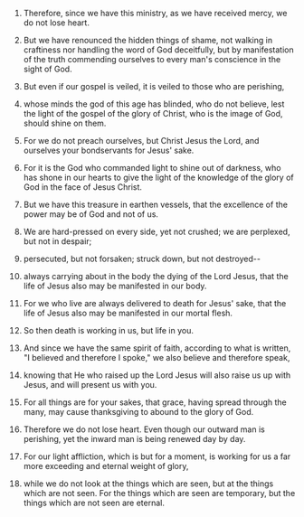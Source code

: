 
1. Therefore, since we have this ministry, as we have received mercy, we do not lose heart.

2. But we have renounced the hidden things of shame, not walking in craftiness nor handling the word of God deceitfully, but by manifestation of the truth commending ourselves to every man's conscience in the sight of God.

3. But even if our gospel is veiled, it is veiled to those who are perishing,

4. whose minds the god of this age has blinded, who do not believe, lest the light of the gospel of the glory of Christ, who is the image of God, should shine on them.

5. For we do not preach ourselves, but Christ Jesus the Lord, and ourselves your bondservants for Jesus' sake.

6. For it is the God who commanded light to shine out of darkness, who has shone in our hearts to give the light of the knowledge of the glory of God in the face of Jesus Christ.

7. But we have this treasure in earthen vessels, that the excellence of the power may be of God and not of us.

8. We are hard-pressed on every side, yet not crushed; we are perplexed, but not in despair;

9. persecuted, but not forsaken; struck down, but not destroyed--

10. always carrying about in the body the dying of the Lord Jesus, that the life of Jesus also may be manifested in our body.

11. For we who live are always delivered to death for Jesus' sake, that the life of Jesus also may be manifested in our mortal flesh.

12. So then death is working in us, but life in you.

13. And since we have the same spirit of faith, according to what is written, "I believed and therefore I spoke," we also believe and therefore speak,

14. knowing that He who raised up the Lord Jesus will also raise us up with Jesus, and will present us with you.

15. For all things are for your sakes, that grace, having spread through the many, may cause thanksgiving to abound to the glory of God.

16. Therefore we do not lose heart. Even though our outward man is perishing, yet the inward man is being renewed day by day.

17. For our light affliction, which is but for a moment, is working for us a far more exceeding and eternal weight of glory,

18. while we do not look at the things which are seen, but at the things which are not seen. For the things which are seen are temporary, but the things which are not seen are eternal.



